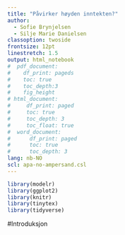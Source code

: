```yaml
---
title: "Påvirker høyden inntekten?"
author:
  - Sofie Brynjelsen
  - Silje Marie Danielsen
classoption: twoside
frontsize: 12pt
linestretch: 1.5
output: html_notebook
#  pdf_document:
#    df_print: pageds
#    toc: true
#    toc_depth:3
#    fig_height
# html_document:
#     df_print: paged
#     toc: true
#     toc_depth: 3
#     toc_float: true
#  word_document:
#      df_print: paged
#      toc: true
#      toc_depth: 3
lang: nb-NO
scl: apa-no-ampersand.csl
---
```



```r
library(modelr)
library(ggplot2)
library(knitr)
library(tinytex)
library(tidyverse)


```


#Introduksjon
